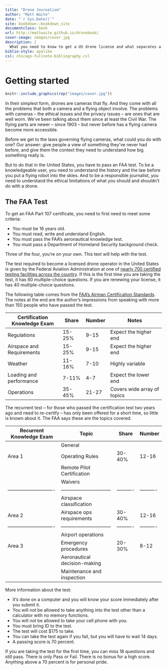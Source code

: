 ```yaml
--- 
title: "Drone Journalism"
author: "Matt Waite"
date: "`r Sys.Date()`"
site: bookdown::bookdown_site
documentclass: book
url: http://mattwaite.github.io/dronebook/
cover-image: images/cover.jpg
description: |
  What you need to know to get a US drone license and what separates a journalist from just someone with a controller in their hand.
biblio-style: apalike
csl: chicago-fullnote-bibliography.csl
---
```

# Getting started

```r
knitr::include_graphics(rep("images/cover.jpg"))
```

In their simplest form, drones are cameras that fly. And they come with all the problems that both a camera and a flying object involve. The problems with cameras -- the ethical issues and the privacy issues -- are ones that are well worn. We've been talking about them since at least the Civil War. The flying parts are newer -- since 1903 -- but never before has a flying camera become more accessible.

Before we get to the laws governing flying cameras, what could you do with one? Our answer: give people a view of something they've never had before, and give them the context they need to understand how big something really is.

But to do that in the United States, you have to pass an FAA test. To be a knowledgeable user, you need to understand the history and the law before you put a flying robot into the skies. And to be a responsible journalist, you need to understand the ethical limitations of what you should and shouldn't do with a drone.

## The FAA Test

To get an FAA Part 107 certificate, you need to first need to meet some criteria:

* You must be 16 years old.
* You must read, write and understand English.
* You must pass the FAA's aeronautical knowledge test.
* You must pass a Department of Homeland Security background check.

Three of the four, you're on your own. This text will help with the test.

The test required to become a licensed drone operator in the United States is given by the Federal Aviation Administration at one of [nearly 700 certified testing facilities across the country](https://www.faa.gov/training_testing/testing/media/test_centers.pdf). If this is the first time you are taking the test, it has 60 multiple-choice questions. If you are renewing your license, it has 40 multiple-choice questions.

The following table comes from the [FAA's Airman Certification Standards](https://www.faa.gov/training_testing/testing/acs/media/uas_acs.pdf). The notes at the end are the author's impressions from speaking with more than 150 people who have passed the test.

| Certification Knowledge Exam| Share      | Number   | Notes                       |
|-----------------------------|------------|----------|-----------------------------|
| Regulations                 | 15-25%     | 9-15     | Expect the higher end       |
| Airspace and Requirements   | 15-25%     | 9-15     | Expect the higher end       |
| Weather                     | 11-16%     | 7-10     | Highly variable             |
| Loading and performance     | 7-11%      | 4-7      | Expect the lower end        |
| Operations                  | 35-45%     | 21-27    | Covers wide array of topics |

The recurrent test -- for those who passed the certification test two years ago and need to re-certify -- has only been offered for a short time, so little is known about it. The FAA says these are the topics covered.

| Recurrent Knowledge Exam   | Topic                        | Share    | Number   |
|----------------------------|------------------------------|----------|----------|
|                            | General                      |          |          |
| Area 1                     | Operating Rules              | 30-40%   | 12-16    |
|                            | Remote Pilot Certification   |          |          |
|                            | Waivers                      |          |          |
|----------------------------|------------------------------|----------|----------|
|                            | Airspace classification      |          |          |
| Area 2                     | Airspace ops requirements    | 30-40%   | 12-16    |
|----------------------------|------------------------------|----------|----------|
|                            | Airport operations           |          |          |
| Area 3                     | Emergency procedures         | 20-30%   | 8-12     |
|                            | Aeronautical decision-making |          |          |
|                            | Maintenance and inspection   |          |          |

More information about the test:

* It's done on a computer and you will know your score immediately after you submit it.
* You will not be allowed to take anything into the test other than a calculator with no memory functions.
* You will not be allowed to take your cell phone with you.
* You must bring ID to the test.
* The test will cost $175 to take.
* You can take the test again if you fail, but you will have to wait 14 days.
* A passing score is 70 percent.

If you are taking the test for the first time, you can miss 18 questions and still pass. There is only Pass or Fail. There is no bonus for a high score. Anything above a 70 percent is for personal pride. 
